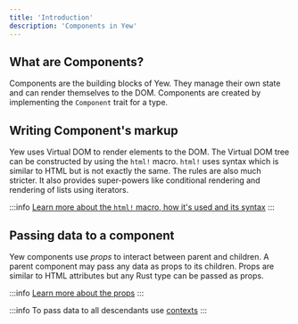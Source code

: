 ```yaml
---
title: 'Introduction'
description: 'Components in Yew'
---
```


## What are Components?

Components are the building blocks of Yew. They manage their own state and can render themselves to the DOM.
Components are created by implementing the `Component` trait for a type.

## Writing Component's markup

Yew uses Virtual DOM to render elements to the DOM. The Virtual DOM tree can be constructed by using the
`html!` macro. `html!` uses syntax which is similar to HTML but is not exactly the same. The rules are also
much stricter. It also provides super-powers like conditional rendering and rendering of lists using iterators.

:::info
[Learn more about the `html!` macro, how it's used and its syntax](concepts/html/introduction.mdx)
:::

## Passing data to a component

Yew components use _props_ to interact between parent and children. A parent component may pass any data as props to
its children. Props are similar to HTML attributes but any Rust type can be passed as props.

:::info
[Learn more about the props](advanced-topics/struct-components/properties.mdx)
:::

:::info
To pass data to all descendants use [contexts](../../concepts/contexts)
:::
